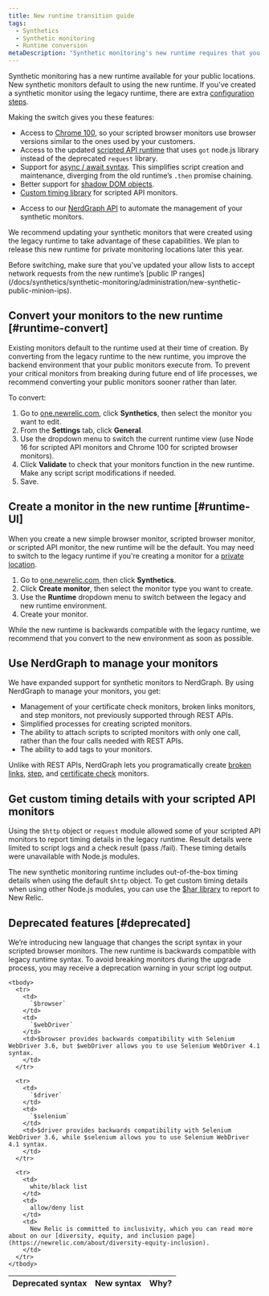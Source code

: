 ```yaml
---
title: New runtime transition guide
tags:
  - Synthetics
  - Synthetic monitoring
  - Runtime conversion
metaDescription: "Synthetic monitoring's new runtime requires that you make some changes to your already existing monitors."
---
```


Synthetic monitoring has a new runtime available for your public locations. New synthetic monitors default to using the new runtime. If you've created a synthetic monitor using the legacy runtime, there are extra [configuration steps](#runtime-convert).

Making the switch gives you these features:

* Access to [Chrome 100](/docs/synthetics/synthetic-monitoring/scripting-monitors/synthetics-scripted-browser-reference-monitor-versions-chrome100), so your scripted browser monitors use browser versions similar to the ones used by your customers. 
* Access to the updated [scripted API runtime](/docs/synthetics/synthetic-monitoring/using-monitors/manage-monitor-runtimes#apidependencies) that uses `got` node.js library  instead of the deprecated `request` library. 
* Support for [async / await syntax](/docs/synthetics/synthetic-monitoring/using-monitors/manage-monitor-runtimes#browserdependencies). This simplifies script creation and maintenance, diverging from the old runtime’s `.then` promise chaining.
* Better support for [shadow DOM objects](/docs/synthetics/synthetic-monitoring/scripting-monitors/synthetics-scripted-browser-reference-monitor-versions#shadow).
* [Custom timing library](/docs/synthetics/synthetic-monitoring/scripting-monitors/custom-timing-details) for scripted API monitors.
- Access to  our [NerdGraph API](/docs/apis/nerdgraph/examples/nerdgraph-synthetics-tutorial) to automate the management of your synthetic monitors. 

We recommend updating your synthetic monitors that were created using the legacy runtime to take advantage of these capabilities. We plan to release this new runtime for private monitoring locations later this year.

<Callout variant="important">
Before switching, make sure that you've updated your allow lists to accept network requests from the new runtime’s [public IP ranges](/docs/synthetics/synthetic-monitoring/administration/new-synthetic-public-minion-ips).
</Callout>

## Convert your monitors to the new runtime [#runtime-convert]

Existing monitors default to the runtime used at their time of creation. By converting from the legacy runtime to the new runtime, you improve the backend environment that your public monitors execute from. To prevent your critical monitors from breaking during future end of life processes, we recommend converting your public monitors sooner rather than later. 

To convert:

1. Go to [one.newrelic.com](https://one.newrelic.com/nr1-core), click **Synthetics**, then select the monitor you want to edit.
2. From the **Settings** tab, click **General**. 
3. Use the dropdown menu to switch the current runtime view (use Node 16 for scripted API monitors and Chrome 100 for scripted browser monitors). 
4. Click **Validate** to check that your monitors function in the new runtime. Make any script script modifications if needed. 
5. Save.

## Create a monitor in the new runtime [#runtime-UI]

When you create a new simple browser monitor, scripted browser monitor, or scripted API monitor, the new runtime will be the default. You may need to switch to the legacy runtime if you're creating a monitor for a [private location](/docs/synthetics/synthetic-monitoring/private-locations/monitor-private-locations). 

1. Go to [one.newrelic.com](https://one.newrelic.com/nr1-core), then click **Synthetics**.
2. Click **Create monitor**, then select the monitor type you want to create.
3. Use the **Runtime** dropdown menu to switch between the legacy and new runtime environment. 
4. Create your monitor. 

While the new runtime is backwards compatible with the legacy runtime, we recommend that you convert to the new environment as soon as possible. 

## Use NerdGraph to manage your monitors

We have expanded support for synthetic monitors to NerdGraph. By using NerdGraph to manage your monitors, you get: 

* Management of your certificate check monitors, broken links monitors, and step monitors, not previously supported through REST APIs.
* Simplified processes for creating scripted monitors.
* The ability to attach scripts to scripted monitors with only one call, rather than the four calls needed with REST APIs.
* The ability to add tags to your monitors. 

Unlike with REST APIs, NerdGraph lets you programatically create [broken links](#create-broken-links), [step](#create-step), and [certificate check](create-certificate-check) monitors.

## Get custom timing details with your scripted API monitors

Using the `$http` object or `request` module allowed some of your scripted API monitors to report timing details in the legacy runtime. Result details were limited to script logs and a check result (pass /fail). These timing details were unavailable with Node.js modules.

The new synthetic monitoring runtime includes out-of-the-box timing details when using the default `$http` object. To get custom timing details when using other Node.js modules, you can use the [$har library](/docs/synthetics/synthetic-monitoring/scripting-monitors/custom-timing-details) to report to New Relic.

## Deprecated features [#deprecated]

We’re introducing new language that changes the script syntax in your scripted browser monitors. The new runtime is backwards compatible with legacy runtime syntax. To avoid breaking monitors during the upgrade process, you may receive a deprecation warning in your script log output.

<table>
  <thead>
    <tr>
      <th style={{ width: "100px" }}>
        Deprecated syntax
      </th>
      <th>
        New syntax
      </th>
      <th>
        Why?
      </th>
    </tr>
  </thead>

    <tbody>
      <tr>
        <td>
          `$browser`
        </td>
        <td>
          `$webDriver`
        </td>
        <td>$browser provides backwards compatibility with Selenium WebDriver 3.6, but $webDriver allows you to use Selenium WebDriver 4.1 syntax. 
        </td>
      </tr>
      
      <tr>
        <td>
          `$driver`
        </td> 
        <td>
          `$selenium`
        </td>
        <td>$driver provides backwards compatibility with Selenium WebDriver 3.6, while $selenium allows you to use Selenium WebDriver 4.1 syntax.
        </td>
      </tr>

      <tr>
        <td>
          white/black list
        </td> 
        <td>
          allow/deny list
        </td>
        <td>
          New Relic is committed to inclusivity, which you can read more about on our [diversity, equity, and inclusion page](https://newrelic.com/about/diversity-equity-inclusion). 
        </td>
      </tr>
    </tbody>
</table>